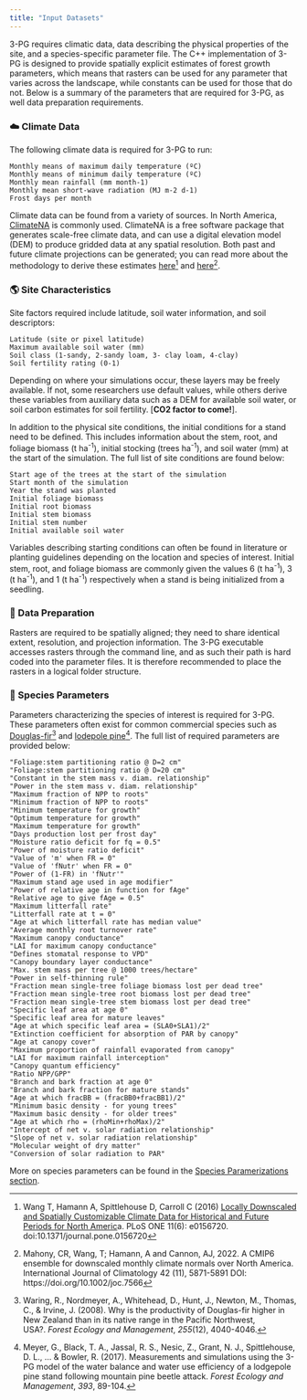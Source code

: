 ```yaml
---
title: "Input Datasets"
---
```


3-PG requires climatic data, data describing the physical properties of the site, and a species-specific parameter file. The C++ implementation of 3-PG is designed to provide spatially explicit estimates of forest growth parameters, which means that rasters can be used for any parameter that varies across the landscape, while constants can be used for those that do not. Below is a summary of the parameters that are required for 3-PG, as well data preparation requirements.

### ☁️ Climate Data

The following climate data is required for 3-PG to run:

``` .custom-block
Monthly means of maximum daily temperature (ºC)
Monthly means of minimum daily temperature (ºC)
Monthly mean rainfall (mm month-1)
Monthly mean short-wave radiation (MJ m-2 d-1)
Frost days per month
```

Climate data can be found from a variety of sources. In North America, [ClimateNA](https://climatena.ca/) is commonly used. ClimateNA is a free software package that generates scale-free climate data, and can use a digital elevation model (DEM) to produce gridded data at any spatial resolution. Both past and future climate projections can be generated; you can read more about the methodology to derive these estimates [here](https://journals.plos.org/plosone/article?id=10.1371/journal.pone.0156720)[^1] and [here](https://rmets.onlinelibrary.wiley.com/doi/10.1002/joc.7566)[^2].

[^1]: Wang T, Hamann A, Spittlehouse D, Carroll C (2016) [Locally Downscaled and Spatially Customizable Climate Data for Historical and Future Periods for North Americ](https://journals.plos.org/plosone/article?id=10.1371/journal.pone.0156720)a. PLoS ONE 11(6): e0156720. doi:10.1371/journal.pone.0156720

[^2]: Mahony, CR, Wang, T; Hamann, A and Cannon, AJ, 2022. A CMIP6 ensemble for downscaled monthly climate normals over North America. International Journal of Climatology 42 (11), 5871-5891 DOI: https://doi.org/10.1002/joc.7566

### 🌎 Site Characteristics

Site factors required include latitude, soil water information, and soil descriptors:

``` .custom-block
Latitude (site or pixel latitude)
Maximum available soil water (mm)
Soil class (1-sandy, 2-sandy loam, 3- clay loam, 4-clay)
Soil fertility rating (0-1)
```

Depending on where your simulations occur, these layers may be freely available. If not, some researchers use default values, while others derive these variables from auxiliary data such as a DEM for available soil water, or soil carbon estimates for soil fertility. \[**CO2 factor to come!**\].

In addition to the physical site conditions, the initial conditions for a stand need to be defined. This includes information about the stem, root, and foliage biomass (t ha^-1^), initial stocking (trees ha^-1^), and soil water (mm) at the start of the simulation. The full list of site conditions are found below:

``` .custom-block
Start age of the trees at the start of the simulation
Start month of the simulation
Year the stand was planted
Initial foliage biomass
Initial root biomass
Initial stem biomass
Initial stem number
Initial available soil water
```

Variables describing starting conditions can often be found in literature or planting guidelines depending on the location and species of interest. Initial stem, root, and foliage biomass are commonly given the values 6 (t ha^-1^), 3 (t ha^-1^), and 1 (t ha^-1^) respectively when a stand is being initialized from a seedling.

### 🔧 Data Preparation

Rasters are required to be spatially aligned; they need to share identical extent, resolution, and projection information. The 3-PG executable accesses rasters through the command line, and as such their path is hard coded into the parameter files. It is therefore recommended to place the rasters in a logical folder structure.

### 🌲 Species Parameters

Parameters characterizing the species of interest is required for 3-PG. These parameters often exist for common commercial species such as [Douglas-fir](https://www.sciencedirect.com/science/article/pii/S037811270800296X)[^3] and [lodepole pine](https://www.sciencedirect.com/science/article/pii/S037811271631204X)[^4]. The full list of required parameters are provided below:

[^3]: Waring, R., Nordmeyer, A., Whitehead, D., Hunt, J., Newton, M., Thomas, C., & Irvine, J. (2008). Why is the productivity of Douglas-fir higher in New Zealand than in its native range in the Pacific Northwest, USA?. *Forest Ecology and Management*, *255*(12), 4040-4046.

[^4]: Meyer, G., Black, T. A., Jassal, R. S., Nesic, Z., Grant, N. J., Spittlehouse, D. L., ... & Bowler, R. (2017). Measurements and simulations using the 3-PG model of the water balance and water use efficiency of a lodgepole pine stand following mountain pine beetle attack. *Forest Ecology and Management*, *393*, 89-104.

``` .custom-block
"Foliage:stem partitioning ratio @ D=2 cm"        
"Foliage:stem partitioning ratio @ D=20 cm"        
"Constant in the stem mass v. diam. relationship"        
"Power in the stem mass v. diam. relationship"        
"Maximum fraction of NPP to roots"        
"Minimum fraction of NPP to roots"        
"Minimum temperature for growth"        
"Optimum temperature for growth"        
"Maximum temperature for growth"        
"Days production lost per frost day"        
"Moisture ratio deficit for fq = 0.5"           
"Power of moisture ratio deficit"        
"Value of 'm' when FR = 0"        
"Value of 'fNutr' when FR = 0"        
"Power of (1-FR) in 'fNutr'"        
"Maximum stand age used in age modifier"        
"Power of relative age in function for fAge"        
"Relative age to give fAge = 0.5"       
"Maximum litterfall rate"        
"Litterfall rate at t = 0"        
"Age at which litterfall rate has median value"        
"Average monthly root turnover rate"       
"Maximum canopy conductance"       
"LAI for maximum canopy conductance"        
"Defines stomatal response to VPD"        
"Canopy boundary layer conductance"        
"Max. stem mass per tree @ 1000 trees/hectare"        
"Power in self-thinning rule"        
"Fraction mean single-tree foliage biomass lost per dead tree"        
"Fraction mean single-tree root biomass lost per dead tree"        
"Fraction mean single-tree stem biomass lost per dead tree"        
"Specific leaf area at age 0"        
"Specific leaf area for mature leaves"        
"Age at which specific leaf area = (SLA0+SLA1)/2"        
"Extinction coefficient for absorption of PAR by canopy"        
"Age at canopy cover"       
"Maximum proportion of rainfall evaporated from canopy"        
"LAI for maximum rainfall interception"        
"Canopy quantum efficiency"        
"Ratio NPP/GPP"       
"Branch and bark fraction at age 0"        
"Branch and bark fraction for mature stands"        
"Age at which fracBB = (fracBB0+fracBB1)/2"        
"Minimum basic density - for young trees"        
"Maximum basic density - for older trees"        
"Age at which rho = (rhoMin+rhoMax)/2"        
"Intercept of net v. solar radiation relationship"        
"Slope of net v. solar radiation relationship"        
"Molecular weight of dry matter"        
"Conversion of solar radiation to PAR" 
```

More on species parameters can be found in the [Species Paramerizations section](./Section_6.qmd).
